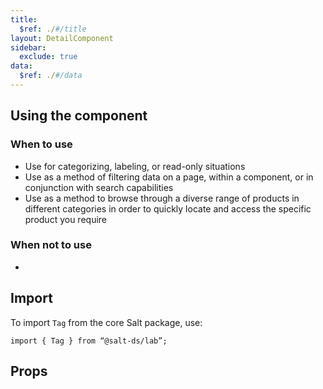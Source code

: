 ```yaml
---
title:
  $ref: ./#/title
layout: DetailComponent
sidebar:
  exclude: true
data:
  $ref: ./#/data
---
```


## Using the component

### When to use

- Use for categorizing, labeling, or read-only situations
- Use as a method of filtering data on a page, within a component, or in conjunction with search capabilities
- Use as a method to browse through a diverse range of products in different categories in order to quickly locate and access the specific product you require

### When not to use

-

## Import

To import `Tag` from the core Salt package, use:

```
import { Tag } from “@salt-ds/lab”;
```

## Props

<PropsTable componentName="Tag" packageName="core" />
